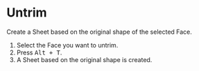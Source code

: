 
# Untrim

<Reference shortcut="Alt + T" command="Untrim" button="" />

Create a Sheet based on the original shape of the selected Face.

1. Select the Face you want to untrim.
2. Press <kbd>Alt + T</kbd>.
3. A Sheet based on the original shape is created.

<VideoPlayer fileName="untrim"/>
